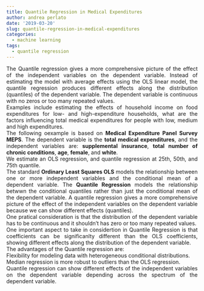 ```yaml
---
title: Quantile Regression in Medical Expenditures
author: andrea perlato
date: '2019-03-20'
slug: quantile-regression-in-medical-expenditures
categories:
  - machine learning
tags:
  - quantile regression
---
```


<style>
body {
text-align: justify}
</style>

The Quantile regression gives a more comprehensive picture of the effect of the independent variables on the dependent variable.  Instead of estimating the model with average effects using the OLS linear model, the quantile regression produces different effects along the distribution (quantiles) of the dependent variable.  The dependent variable is continuous with no zeros or too many repeated values. </br>
Examples include estimating the effects of household income on food expenditures for low- and high-expenditure households, what are the factors influencing total medical expenditures for people with low, medium and high expenditures. </br>
The following oexample is based on **Medical Expenditure Panel Survey MEPS**. The dependent variable is the **total medical expenditures**, and the independent variables are: **supplemental insurance**, **total number of chronic conditions**, **age**, **female**, and **white**. </br>
We estimate an OLS regression, and quantile regression at 25th, 50th, and 75th quantile. </br>
The standard **Ordinary Least Squares OLS**  models the relationship between one or more independent variables and the conditional mean of a dependent variable. The **Quantile Regression** models the relationship betwwn the conditional quantiles rather than just the conditional mean of the dependent variable. A quantile regression gives a more comprehensive picture of the effect of the independent variables on the dependent variable because we can show different effects (quantiles). </br>
One pratical consideration is that the distribution of the dependent variable has to be continuous and it shouldn't has zero or too many repeated values. </br>
One important aspect to take in considertion in Quantile Regression is that coefficients can be significanlty different than the OLS coefficients, showing different effects along the distribution of the dependent variable. </br>
The advantages of the Quantile regression are: </br>
Flexibility for modeling data with heterogeneous conditional distributions. </br>
Median regression is more robust to outliers than the OLS regression. </br>
Quantile regression can show different effects of the independent variables on the dependent variable depending across the spectrum of the dependent variable. </br>

































